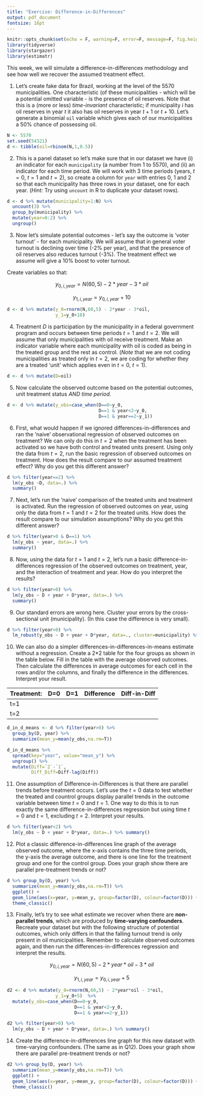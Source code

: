 ```yaml
---
title: "Exercise: Difference-in-Differences"
output: pdf_document
fontsize: 16pt
---
```


```r
knitr::opts_chunk$set(echo = F, warning=F, error=F, message=F, fig.height=3, fig.width=3, include=F)
library(tidyverse)
library(stargazer)
library(estimatr)
```

This week, we will simulate a difference-in-differences methodology and see how well we recover the assumed treatment effect. 

1. Let's create fake data for Brazil, working at the level of the 5570 municipalities. One characteristic (of these municipalities - which will be a potential omitted variable - is the presence of oil reserves. Note that this is a (more or less) *time-invariant* characteristic; if municipality $i$ has oil reserves in year $t$ it also has oil reserves in year $t+1$ or $t+10$. Let's generate a binomial `oil` variable which gives each of our municipalities a 50\% chance of possessing oil. 

```r
N <- 5570
set.seed(54321)
d <- tibble(oil=rbinom(N,1,0.5))
```

2. This is a panel dataset so let's make sure that in our dataset we have (i) an indicator for each `municipality` (a number from 1 to 5570), and (ii) an indicator for each time period. We will work with 3 time periods (years, $t=0$, $t=1$ and $t=2$), so create a column for `year` with entries 0, 1 and 2 so that each municipality has three rows in your dataset, one for each year.  (*Hint:* Try using `uncount` in R to duplicate your dataset rows).

```r
d <- d %>% mutate(municipality=1:N) %>% 
  uncount(3) %>%
  group_by(municipality) %>%
  mutate(year=0:2) %>%
  ungroup()
```

3. Now let's simulate potential outcomes - let's say the outcome is 'voter turnout' - for each municipality. We will assume that in general voter turnout is declining over time (-2\% per year), and that the presence of oil reserves also reduces turnout (-3\%). The treatment effect we assume will give a 10\% boost to voter turnout. 

Create variables so that:

$$y_{0, i, year}=N(60,5) - 2*year - 3*oil$$ 

$$y_{1, i, year}=y_{0, i, year}+10$$

```r
d <- d %>% mutate(y_0=rnorm(N,60,5) - 2*year - 3*oil,
                  y_1=y_0+10)
```

4. Treatment $D$ is participation by the municipality in a federal government program and occurs between time periods $t=1$ and $t=2$. We will assume that only municipalities with oil receive treatment. Make an indicator variable where each municipality with oil is coded as being in the treated group and the rest as control. (*Note* that we are not coding municipalities as treated only in $t=2$, we are coding for whether they are a treated 'unit' which applies even in $t=0$, $t=1$).

```r
d <- d %>% mutate(D=oil)
```

5. Now calculate the observed outcome based on the potential outcomes, unit treatment status *AND time period*.

```r
d <- d %>% mutate(y_obs=case_when(D==0~y_0,
                                  D==1 & year<2~y_0,
                                  D==1 & year==2~y_1))
```

6. First, what would happen if we ignored differences-in-differences and ran the 'naive' \textbf{cross-sectional} observational regression of observed outcomes on treatment? We can only do this in $t=2$ when the treatment has been activated so we have both control and treated units present. Using only the data from $t=2$, run the basic regression of observed outcomes on treatment. How does the result compare to our assumed treatment effect? Why do you get this different answer?

```r
d %>% filter(year==2) %>% 
  lm(y_obs ~D, data=.) %>% 
  summary()
```

7. Next, let's run the 'naive' comparison of the treated units \textit{before} and \textit{after} treatment is activated. Run the regression of observed outcomes on year, using only the data from $t=1$ and $t=2$ for the treated units.  How does the result compare to our simulation assumptions? Why do you get this different answer?

```r
d %>% filter(year>0 & D==1) %>% 
  lm(y_obs ~ year, data=.) %>% 
  summary()
```

8. Now, using the data for $t=1$ and $t=2$, let's run a basic difference-in-differences regression of the observed outcomes on treatment, year, and the interaction of treatment and year. How do you interpret the results?

```r
d %>% filter(year>0) %>% 
  lm(y_obs ~ D + year + D*year, data=.) %>% 
  summary()
```

9. Our standard errors are wrong here. Cluster your errors by the cross-sectional unit (municipality). (In this case the difference is very small).

```r
d %>% filter(year>0) %>% 
  lm_robust(y_obs ~ D + year + D*year, data=., cluster=municipality) %>% summary()
```

10. We can also do a simpler differences-in-differences-in-means estimate without a regression. Create a 2*2 table for the four groups as shown in the table below. Fill in the table with the average observed outcomes. Then calculate the differences in average outcomes for each cell in the rows and/or the columns, and finally the difference in the differences. Interpret your result.

Treatment:    | D=0 | D=1 | Difference | Diff-in-Diff
----|-----|------|----------|--------
t=1 |     |      |          |
t=2 |     |      |          |   

```r
d_in_d_means <- d %>% filter(year>0) %>% 
  group_by(D, year) %>% 
  summarize(mean_y=mean(y_obs,na.rm=T))

d_in_d_means %>%
  spread(key="year", value="mean_y") %>%
  ungroup() %>%
  mutate(Diff=`2`-`1`,
         Diff_Diff=Diff-lag(Diff))
```

11. One assumption of Difference-in-Differences is that there are parallel trends before treatment occurs. Let's use the $t=0$ data to test whether the treated and countrol groups display parallel trends in the outcome variable between time $t=0$ and $t=1$. One way to do this is to run exactly the same difference-in-differences regression but using time $t=0$ and $t=1$, excluding $t=2$. Interpret your results.

```r
d %>% filter(year<2) %>% 
  lm(y_obs ~ D + year + D*year, data=.) %>% summary()
```

12. Plot a classic difference-in-differences line graph of the average observed outcome, where the x-axis contains the three time periods, the y-axis the average outcome, and there is one line for the treatment group and one for the control group. Does your graph show there are parallel pre-treatment trends or not?

```r
d %>% group_by(D, year) %>% 
  summarize(mean_y=mean(y_obs,na.rm=T)) %>% 
  ggplot() +
  geom_line(aes(x=year, y=mean_y, group=factor(D), colour=factor(D))) +
  theme_classic()
```


13. Finally, let's try to see what estimate we recover when there are **non-parallel trends**, which are produced by **time-varying confounders**. Recreate your dataset but with the following structure of potential outcomes, which only differs in that the falling turnout trend is only present in oil municipalities. Remember to calculate observed outcomes again, and then run the differences-in-differences regression and interpret the results. 

$$y_{0, i, year}=N(60,5) - 2*year*oil - 3*oil$$ 

$$y_{1, i, year}=y_{0, i, year}+5$$


```r
d2 <- d %>% mutate(y_0=rnorm(N,60,5) - 2*year*oil - 3*oil,
                  y_1=y_0+5)  %>% 
  mutate(y_obs=case_when(D==0~y_0,
                         D==1 & year<2~y_0,
                         D==1 & year==2~y_1))

d2 %>% filter(year>0) %>% 
  lm(y_obs ~ D + year + D*year, data=.) %>% summary()
```

14. Create the difference-in-differences line graph for this new dataset with time-varying confounders. (The same as in Q12). Does your graph show there are parallel pre-treatment trends or not?

```r
d2 %>% group_by(D, year) %>% 
  summarize(mean_y=mean(y_obs,na.rm=T)) %>% 
  ggplot() +
  geom_line(aes(x=year, y=mean_y, group=factor(D), colour=factor(D))) +
  theme_classic()
```